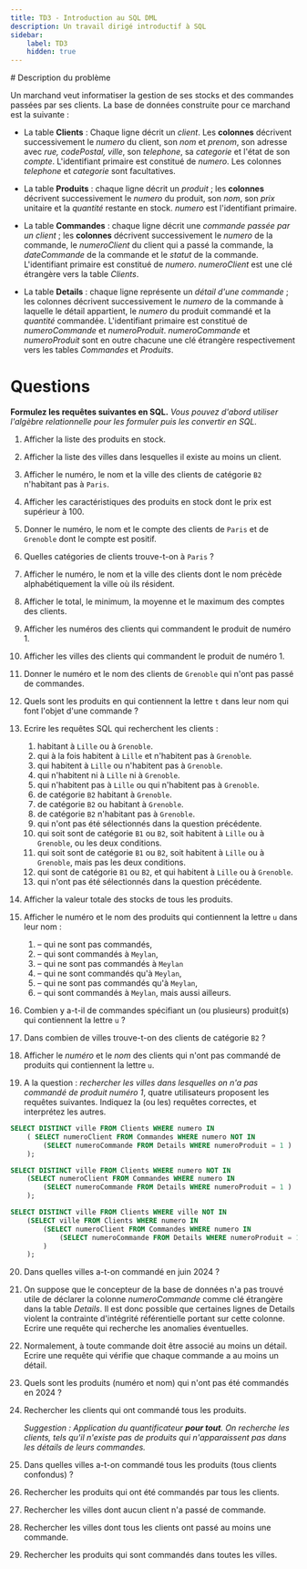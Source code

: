 ```yaml
---
title: TD3 - Introduction au SQL DML
description: Un travail dirigé introductif à SQL
sidebar:
    label: TD3
    hidden: true
---
```


<Slide>
# Description du problème

Un marchand veut informatiser la gestion de ses stocks et des commandes passées par ses clients. La base de données construite pour ce marchand est la suivante :

</Slide>
<Slide>


<TextDB />

</Slide>
<Slide>


<Boutique />

</Slide>

<div class="page-break"></div>

* La table **Clients** : Chaque ligne décrit un _client_. Les **colonnes** décrivent successivement le _numero_ du client, son _nom_ et _prenom_, son adresse avec _rue, codePostal, ville_, son _telephone_, sa _categorie_ et l'état de son _compte_. L'identifiant primaire est constitué de _numero_. Les colonnes _telephone_ et _categorie_ sont facultatives.

* La table **Produits** : chaque ligne décrit un _produit_ ; les **colonnes** décrivent successivement le _numero_ du produit, son _nom_, son _prix_ unitaire et la _quantité_ restante en stock. _numero_ est l'identifiant primaire.

* La table **Commandes** : chaque ligne décrit une _commande passée par un client_ ; les **colonnes** décrivent successivement le _numero_ de la commande, le _numeroClient_ du client qui a passé la commande, la _dateCommande_ de la commande et le _statut_ de la commande. L'identifiant primaire est constitué de _numero_. _numeroClient_ est une clé étrangère vers la table _Clients_.

* La table **Details** : chaque ligne représente un _détail d'une commande_ ; les colonnes décrivent successivement le _numero_ de la commande à laquelle le détail appartient, le _numero_ du produit commandé et la _quantité_ commandée. L'identifiant primaire est constitué de _numeroCommande_ et _numeroProduit_. _numeroCommande_ et _numeroProduit_ sont en outre chacune une clé étrangère respectivement vers les tables _Commandes_ et _Produits_.

<div class="page-break"></div>

# Questions 

**Formulez les requêtes suivantes en SQL.** _Vous pouvez d'abord utiliser l'algèbre relationnelle pour les formuler puis les convertir en SQL._

1. Afficher la liste des produits en stock.

2. Afficher la liste des villes dans lesquelles il existe au moins un client.

3. Afficher le numéro, le nom et la ville des clients de catégorie ``B2`` n'habitant pas à `Paris`.

4. Afficher les caractéristiques des produits en stock dont le prix est supérieur à 100.

5. Donner le numéro, le nom et le compte des clients de `Paris` et de `Grenoble` dont le compte est positif.

6. Quelles catégories de clients trouve-t-on à `Paris` ?

7. Afficher le numéro, le nom et la ville des clients dont le nom précède alphabétiquement la ville où ils résident.

8. Afficher le total, le minimum, la moyenne et le maximum des comptes des clients.

9. Afficher les numéros des clients qui commandent le produit de numéro 1.

10. Afficher les villes des clients qui commandent le produit de numéro 1.

11. Donner le numéro et le nom des clients de `Grenoble` qui n'ont pas passé de commandes.

12. Quels sont les produits en qui contiennent la lettre `t` dans leur nom qui font l'objet d'une commande ?

13. Ecrire les requêtes SQL qui recherchent les clients :

    1. habitant à `Lille` ou à `Grenoble`.  
    2. qui à la fois habitent à `Lille` et n'habitent pas à `Grenoble`.  
    3. qui habitent à `Lille` ou n'habitent pas à `Grenoble`.  
    4. qui n'habitent ni à `Lille` ni à `Grenoble`.  
    5. qui n'habitent pas à `Lille` ou qui n'habitent pas à `Grenoble`.  
    6. de catégorie `B2` habitant à `Grenoble`.  
    7. de catégorie `B2` ou habitant à `Grenoble`.  
    8. de catégorie `B2` n'habitant pas à `Grenoble`.  
    9. qui n'ont pas été sélectionnés dans la question précédente.  
    10. qui soit sont de catégorie `B1` ou `B2`, soit habitent à `Lille` ou à `Grenoble`, ou les deux conditions.  
    11. qui soit sont de catégorie `B1` ou `B2`, soit habitent à `Lille` ou à `Grenoble`, mais pas les deux conditions.
    12. qui sont de catégorie `B1` ou `B2`, et qui habitent à `Lille` ou à `Grenoble`.  
    13. qui n'ont pas été sélectionnés dans la question précédente.

14. Afficher la valeur totale des stocks de tous les produits.

15. Afficher le numéro et le nom des produits qui contiennent la lettre `u` dans leur nom :

    1. – qui ne sont pas commandés,  
    2. – qui sont commandés à `Meylan`,  
    3. – qui ne sont pas commandés à `Meylan`  
    4. – qui ne sont commandés qu'à `Meylan`,  
    5. – qui ne sont pas commandés qu'à `Meylan`,  
    6. – qui sont commandés à `Meylan`, mais aussi ailleurs.

16. Combien y a-t-il de commandes spécifiant un (ou plusieurs) produit(s) qui contiennent la lettre `u` ?

17. Dans combien de villes trouve-t-on des clients de catégorie `B2` ?

18. Afficher le _numéro_ et le _nom_ des clients qui n'ont pas commandé de produits qui contiennent la lettre `u`.

19. A la question : _rechercher les villes dans lesquelles on n'a pas commandé de produit numéro 1_, quatre utilisateurs proposent les requêtes suivantes. Indiquez la (ou les) requêtes correctes, et interprétez les autres.

```sql
SELECT DISTINCT ville FROM Clients WHERE numero IN  
    ( SELECT numeroClient FROM Commandes WHERE numero NOT IN  
        (SELECT numeroCommande FROM Details WHERE numeroProduit = 1 )
    );
```

```sql
SELECT DISTINCT ville FROM Clients WHERE numero NOT IN  
    (SELECT numeroClient FROM Commandes WHERE numero IN  
        (SELECT numeroCommande FROM Details WHERE numeroProduit = 1 )
    );
```

```sql
SELECT DISTINCT ville FROM Clients WHERE ville NOT IN  
    (SELECT ville FROM Clients WHERE numero IN  
        (SELECT numeroClient FROM Commandes WHERE numero IN  
            (SELECT numeroCommande FROM Details WHERE numeroProduit = 1 )
        )
    );
```
20. Dans quelles villes a-t-on commandé en juin 2024 ?

21. On suppose que le concepteur de la base de données n'a pas trouvé utile de déclarer la colonne _numeroCommande_ comme clé étrangère dans la table _Details_. 
    Il est donc possible que certaines lignes de Details violent la contrainte d'intégrité référentielle portant sur cette colonne. 
    Ecrire une requête qui recherche les anomalies éventuelles.

22. Normalement, à toute commande doit être associé au moins un détail. Ecrire une requête qui vérifie que chaque commande a au moins un détail.

23. Quels sont les produits (numéro et nom) qui n'ont pas été commandés en 2024 ?

24. Rechercher les clients qui ont commandé tous les produits.  

    *Suggestion : Application du quantificateur **pour tout**. On recherche les clients, tels qu'il n'existe pas de produits qui n'apparaissent pas dans les détails de leurs commandes.*

25. Dans quelles villes a-t-on commandé tous les produits (tous clients confondus) ?

26. Rechercher les produits qui ont été commandés par tous les clients.

27. Rechercher les villes dont aucun client n'a passé de commande.

28. Rechercher les villes dont tous les clients ont passé au moins une commande.

29. Rechercher les produits qui sont commandés dans toutes les villes.
